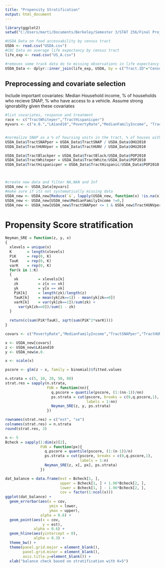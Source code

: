---
title: "Propensity Stratification"
output: html_document
---
```{r}
library(ggplot2)
setwd("C:/Users/marti/Documents/Berkeley/Semester 3/STAT 256/Final Project/USDA-Data")

#USDA Data on food accessability by census tract
USDA <- read.csv("USDA.csv")
#CDC Data on average life expectancy by census tract
life_exp <- read.csv("US_A.csv")

#removes some track data do to missing observations in life expectancy data, 74,000 rows to 65000 rows
USDA_Data <- dplyr::inner_join(life_exp, USDA, by = c("Tract.ID"="CensusTract") )

```

## Preprocessing and covariate selection

Include important covariates: Median Household income, % of households who recieve SNAP, % who have access to a vehicle. Assume strong ignorability given these covariates

```{r}
#list covariates, response and treatment
race <- c("TractWhiteper","TractHispanicper")
myvars <- c("e.0.","LA1and10","PovertyRate","MedianFamilyIncome", "TractSNAPper","Urban","TractHUNVper")


#normalize SNAP as a % of hoursing units in the tract, % of houses with no vehicle in the tract and % of each race in tract
USDA_Data$TractSNAPper = USDA_Data$TractSNAP / USDA_Data$OHU2010
USDA_Data$TractHUNVper = USDA_Data$TractHUNV / USDA_Data$OHU2010

USDA_Data$TractBlackper = USDA_Data$TractBlack/USDA_Data$POP2010
USDA_Data$TractWhiteper = USDA_Data$TractWhite/USDA_Data$POP2010
USDA_Data$TractHispanicper = USDA_Data$TractHispanic/USDA_Data$POP2010



#create new data and filter NA,NAN and Inf
USDA_new <- USDA_Data[myvars]
#make sure if its not systematically missing data
USDA_new <- USDA_new[Reduce(`&`, lapply(USDA_new, function(x) !is.na(x)  & is.finite(x))),]
USDA_new <- USDA_new[USDA_new$MedianFamilyIncome !=0,]
USDA_new <- USDA_new[USDA_new$TractSNAPper <= 1 & USDA_new$TractHUNVper <= 1,]


```

# Propensity Score stratification

```{r}

Neyman_SRE = function(z, y, x)
{
  xlevels = unique(x)
  K       = length(xlevels)
  PiK     = rep(0, K)
  TauK    = rep(0, K)
  varK    = rep(0, K)
  for(k in 1:K)
  {
    xk         = xlevels[k]
    zk         = z[x == xk]
    yk         = y[x == xk]
    PiK[k]     = length(zk)/length(z)
    TauK[k]    = mean(yk[zk==1]) - mean(yk[zk==0])
    varK[k]    = var(yk[zk==1])/sum(zk) + 
      var(yk[zk==0])/sum(1 - zk)
  }
  
  return(c(sum(PiK*TauK), sqrt(sum(PiK^2*varK))))
}

```

```{r}
covars <- c("PovertyRate","MedianFamilyIncome","TractSNAPper","TractHUNVper","Urban")

x <- USDA_new[covars]
z <- USDA_new$LA1and10
y <- USDA_new$e.0.

x <- scale(x)

pscore <- glm(z ~ x, family = binomial)$fitted.values

n.strata = c(5, 10, 20, 50, 80)
strat.res = sapply(n.strata, 
                   FUN = function(nn){
                     q.pscore = quantile(pscore, (1:(nn-1))/nn)
                     ps.strata = cut(pscore, breaks = c(0,q.pscore,1), 
                                     labels = 1:nn)
                     Neyman_SRE(z, y, ps.strata)             
                   })

rownames(strat.res) = c("est", "se")
colnames(strat.res) = n.strata
round(strat.res, 3)

n <- 5
Bcheck = sapply(1:dim(x)[2],
                FUN = function(px){
                  q.pscore = quantile(pscore, (1:(n-1))/n)
                  ps.strata = cut(pscore, breaks = c(0,q.pscore,1), 
                                  labels = 1:n)
                  Neyman_SRE(z, x[, px], ps.strata)
                })

dat_balance = data.frame(est = Bcheck[1, ],
                         upper = Bcheck[1, ] + 1.96*Bcheck[2, ],
                         lower = Bcheck[1, ] - 1.96*Bcheck[2, ],
                         cov = factor(1:ncol(x)))
ggplot(dat_balance) + 
  geom_errorbar(aes(x = cov,
                    ymin = lower,
                    ymax = upper),
                alpha = 0.6) + 
  geom_point(aes(x = cov,
                 y = est),
             alpha = 0.6) +
  geom_hline(aes(yintercept = 0),
             alpha = 0.3) + 
  theme_bw() + 
  theme(panel.grid.major = element_blank(),
        panel.grid.minor = element_blank(),
        axis.title.y=element_blank()) +
  xlab("balance check based on stratification with K=5")  

```

